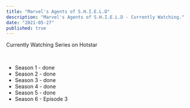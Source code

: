 ```yaml
---
title: "Marvel's Agents of S.H.I.E.L.D"
description: "Marvel's Agents of S.H.I.E.L.D - Currently Watching."
date: "2021-05-27"
published: true
---
```


Currently Watching Series on Hotstar  

<br />

- Season 1 - done
- Season 2 - done
- Season 3 - done
- Season 4 - done
- Season 5 - done
- Season 6 - Episode 3
